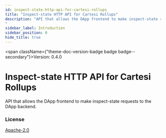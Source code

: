 ```yaml
---
id: inspect-state-http-api-for-cartesi-rollups
title: "Inspect-state HTTP API for Cartesi Rollups"
description: "API that allows the DApp frontend to make inspect-state requests to the DApp backend.
"
sidebar_label: Introduction
sidebar_position: 0
hide_title: true
---
```



<span className={"theme-doc-version-badge badge badge--secondary"}>Version: 0.4.0</span>

# Inspect-state HTTP API for Cartesi Rollups



API that allows the DApp frontend to make inspect-state requests to the DApp backend.


<div style={{"marginBottom":"var(--ifm-paragraph-margin-bottom)"}}><h3 style={{"marginBottom":"0.25rem"}}>License</h3><a href={"https://www.apache.org/licenses/LICENSE-2.0.html"}>Apache-2.0</a></div>
      